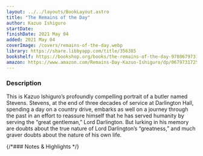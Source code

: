 ```yaml
---
layout: ../../layouts/BookLayout.astro
title: "The Remains of the Day"
author: Kazuo Ishiguro
startDate:
finishDate: 2021 May 04
added: 2021 May 04
coverImage: /covers/remains-of-the-day.webp
library: https://share.libbyapp.com/title/356385
bookshelf: https://bookshop.org/books/the-remains-of-the-day-9780679731726/9780679731726
amazon: https://www.amazon.com/Remains-Day-Kazuo-Ishiguro/dp/0679731725/
---
```


<ReadingTime
  startDate  = {frontmatter.startDate}
  finishDate = {frontmatter.finishDate}
/>

### Description
This is Kazuo Ishiguro’s profoundly compelling portrait of a butler named Stevens. Stevens, at the end of three decades of service at Darlington Hall, spending a day on a country drive, embarks as well on a journey through the past in an effort to reassure himself that he has served humanity by serving the “great gentleman,” Lord Darlington. But lurking in his memory are doubts about the true nature of Lord Darlington’s “greatness,” and much graver doubts about the nature of his own life.

{/*### Notes & Highlights */}

<BuyBook
  library   = {frontmatter.library}
  bookshelf = {frontmatter.bookshelf}
  amazon    = {frontmatter.amazon}
/>
